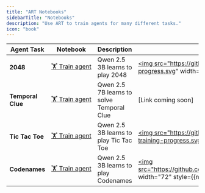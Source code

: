 ```yaml
---
title: "ART Notebooks"
sidebarTitle: "Notebooks"
description: "Use ART to train agents for many different tasks."
icon: "book"
---
```


| Agent Task        | Notebook                                                                                                                               | Description                               | Performance                                                                                                                                                                                                                                                         |
| ----------------- | -------------------------------------------------------------------------------------------------------------------------------------- | ----------------------------------------- | ------------------------------------------------------------------------------------------------------------------------------------------------------------------------------------------------------------------------------------------------------------------- |
| **2048**          | [🏋️&nbsp;Train&nbsp;agent](https://colab.research.google.com/github/openpipe/art/blob/main/examples/2048/2048.ipynb)                   | Qwen 2.5 3B learns to play 2048           | <a href="https://github.com/OpenPipe/ART/blob/main/examples/2048/benchmark_2048.ipynb"><img src="https://github.com/OpenPipe/ART/raw/main/assets/benchmarks/2048/accuracy-training-progress.svg" width="72" style={{margin: "0"}} /></a>                            |
| **Temporal Clue** | [🏋️&nbsp;Train&nbsp;agent](https://colab.research.google.com/github/openpipe/art/blob/main/examples/temporal_clue/temporal-clue.ipynb) | Qwen 2.5 7B learns to solve Temporal Clue | [Link coming soon]                                                                                                                                                                                                                                                  |
| **Tic Tac Toe**   | [🏋️&nbsp;Train&nbsp;agent](https://colab.research.google.com/github/openpipe/art/blob/main/examples/tic_tac_toe/tic-tac-toe.ipynb)     | Qwen 2.5 3B learns to play Tic Tac Toe    | <a href="https://github.com/OpenPipe/ART/blob/main/examples/tic_tac_toe/benchmark_tic_tac_toe.ipynb"><img src="https://github.com/OpenPipe/ART/raw/main/assets/benchmarks/tic-tac-toe-local/accuracy-training-progress.svg" width="72" style={{margin: "0"}} /></a> |
| **Codenames**     | [🏋️&nbsp;Train&nbsp;agent](https://colab.research.google.com/github/openpipe/art/blob/main/examples/codenames/Codenames_RL.ipynb)      | Qwen 2.5 3B learns to play Codenames      | <a href="https://github.com/OpenPipe/ART/blob/main/examples/codenames/Codenames_RL.ipynb"><img src="https://github.com/OpenPipe/ART/raw/main/assets/benchmarks/codenames/win_rate_over_time.png" width="72" style={{margin: "0"}} /></a>                            |
